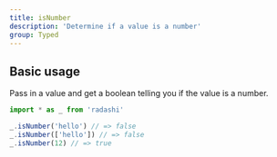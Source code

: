 ```yaml
---
title: isNumber
description: 'Determine if a value is a number'
group: Typed
---
```


## Basic usage

Pass in a value and get a boolean telling you if the value is a number.

```ts
import * as _ from 'radashi'

_.isNumber('hello') // => false
_.isNumber(['hello']) // => false
_.isNumber(12) // => true
```
